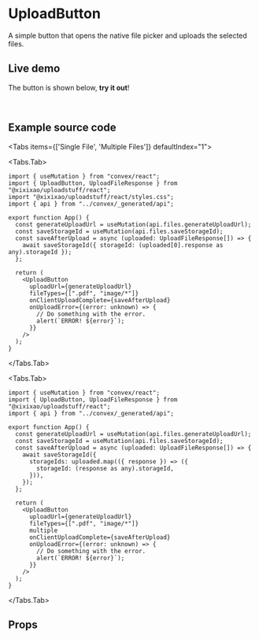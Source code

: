 
# UploadButton

A simple button that opens the native file picker and uploads the selected files.

## Live demo

The button is shown below, **try it out**!

<br />

<UploadButton uploadUrl="https://wry-bird-327.convex.site/dontStoreImage" />

## Example source code

<Tabs items={['Single File', 'Multiple Files']} defaultIndex="1">

<Tabs.Tab>

```tsx filename="src/App.tsx"
import { useMutation } from "convex/react";
import { UploadButton, UploadFileResponse } from "@xixixao/uploadstuff/react";
import "@xixixao/uploadstuff/react/styles.css";
import { api } from "../convex/_generated/api";

export function App() {
  const generateUploadUrl = useMutation(api.files.generateUploadUrl);
  const saveStorageId = useMutation(api.files.saveStorageId);
  const saveAfterUpload = async (uploaded: UploadFileResponse[]) => {
    await saveStorageId({ storageId: (uploaded[0].response as any).storageId });
  };

  return (
    <UploadButton
      uploadUrl={generateUploadUrl}
      fileTypes={[".pdf", "image/*"]}
      onClientUploadComplete={saveAfterUpload}
      onUploadError={(error: unknown) => {
        // Do something with the error.
        alert(`ERROR! ${error}`);
      }}
    />
  );
}
```

</Tabs.Tab>

<Tabs.Tab>

```tsx filename="src/App.tsx"
import { useMutation } from "convex/react";
import { UploadButton, UploadFileResponse } from "@xixixao/uploadstuff/react";
import { api } from "../convex/_generated/api";

export function App() {
  const generateUploadUrl = useMutation(api.files.generateUploadUrl);
  const saveStorageId = useMutation(api.files.saveStorageId);
  const saveAfterUpload = async (uploaded: UploadFileResponse[]) => {
    await saveStorageId({
      storageIds: uploaded.map(({ response }) => ({
        storageId: (response as any).storageId,
      })),
    });
  };

  return (
    <UploadButton
      uploadUrl={generateUploadUrl}
      fileTypes={[".pdf", "image/*"]}
      multiple
      onClientUploadComplete={saveAfterUpload}
      onUploadError={(error: unknown) => {
        // Do something with the error.
        alert(`ERROR! ${error}`);
      }}
    />
  );
}
```

</Tabs.Tab>

</Tabs>

## Props

<Props />
